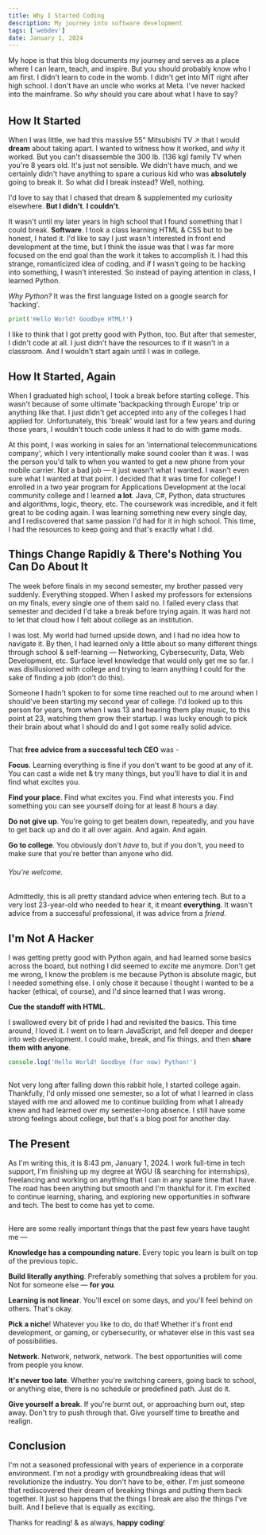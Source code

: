```yaml
---
title: Why I Started Coding
description: My journey into software development
tags: ['webdev']
date: January 1, 2024
---
```


My hope is that this blog documents my journey and serves as a place where I can learn, teach, and inspire. But you should probably know who I am first. I didn't learn to code in the womb. I didn't get into MIT right after high school. I don't have an uncle who works at Meta. I've never hacked into the mainframe. So *why* should you care about what I have to say?

######

## How It Started
When I was little, we had <BlogLink href='https://www.recycledgoods.com/mitsubishi-55-widescreen-rear-projection-tv-ws-55809/'>this massive 55" Mitsubishi TV &nearr;</BlogLink> that I would **dream** about taking apart. I wanted to witness how it worked, and *why* it worked. But you can't disassemble the 300 lb. (136 kg) family TV when you're 8 years old. It's just not sensible. We didn't have much, and we certainly didn't have anything to spare a curious kid who was **absolutely** going to break it. So what did I break instead? Well, nothing. 

I'd love to say that I chased that dream & supplemented my curiosity elsewhere. **But I didn't**. **I couldn't**. 

It wasn't until my later years in high school that I found something that I could break. **Software**. I took a class learning HTML & CSS but to be honest, I hated it. I'd like to say I just wasn't interested in front end development at the time, but I think the issue was that I was far more focused on the end goal than the work it takes to accomplish it. I had this strange, romanticized idea of coding, and if I wasn't going to be hacking into something, I wasn't interested. So instead of paying attention in class, I learned Python. 

*Why Python?* It was the first language listed on a google search for 'hacking'.

```python
print('Hello World! Goodbye HTML!')
```

I like to think that I got pretty good with Python, too. But after that semester, I didn't code at all. I just didn't have the resources to if it wasn't in a classroom. And I wouldn't start again until I was in college. 

## How It Started, Again
When I graduated high school, I took a break before starting college. This wasn't because of some ultimate 'backpacking through Europe' trip or anything like that. I just didn't get accepted into any of the colleges I had applied for. Unfortunately, this 'break' would last for a few years and during those years, I wouldn't touch code unless it had to do with game mods.

At this point, I was working in sales for an 'international telecommunications company', which I very intentionally make sound cooler than it was. I was the person you'd talk to when you wanted to get a new phone from your mobile carrier. Not a bad job &mdash; it just wasn't what I wanted. I wasn't even sure what I wanted at that point. I decided that it was time for college! I enrolled in a two year program for Applications Development at the local community college and I learned **a lot**. Java, C#, Python, data structures and algorithms, logic, theory, etc. The coursework was incredible, and it felt great to be coding again. I was learning something new every single day, and I rediscovered that same passion I'd had for it in high school. This time, I had the resources to keep going and that's exactly what I did. 

## Things Change Rapidly & There's Nothing You Can Do About It
The week before finals in my second semester, my brother passed very suddenly. Everything stopped. When I asked my professors for extensions on my finals, every single one of them said no. I failed every class that semester and decided I'd take a break before trying again. It was hard not to let that cloud how I felt about college as an institution. 

I was lost. My world had turned upside down, and I had no idea how to navigate it. By then, I had learned only a little about so many different things through school & self-learning &mdash; Networking, Cybersecurity, Data, Web Development, etc. Surface level knowledge that would only get me so far. I was disillusioned with college and trying to learn anything I could for the sake of finding a job (don't do this). 

Someone I hadn't spoken to for some time reached out to me around when I should've been starting my second year of college. I'd looked up to this person for years, from when I was 13 and hearing them play music, to this point at 23, watching them grow their startup. I was lucky enough to pick their brain about what I should do and I got some really solid advice. 

## 

That **free advice from a successful tech CEO** was -

**Focus**. Learning everything is fine if you don't want to be good at any of it. You can cast a wide net & try many things, but you'll have to dial it in and find what excites you. 

**Find your place**. Find what excites you. Find what interests you. Find something you can see yourself doing for at least 8 hours a day.

**Do not give up**. You're going to get beaten down, repeatedly, and you have to get back up and do it all over again. And again. And again. 

**Go to college**. You obviously don't *have* to, but if you don't, you need to make sure that you're better than anyone who did. 

###### You're welcome. 

##

Admittedly, this is all pretty standard advice when entering tech. But to a very lost 23-year-old who needed to hear it, it meant **everything**. It wasn't advice from a successful professional, it was advice from a *friend*. 

## I'm Not A Hacker
I was getting pretty good with Python again, and had learned some basics across the board, but nothing I did seemed to *excite* me anymore. Don't get me wrong, I know the problem is me because Python is absolute magic, but I needed something else. I only chose it because I thought I wanted to be a hacker (ethical, of course), and I'd since learned that I was wrong. 

**Cue the standoff with HTML**. 

I swallowed every bit of pride I had and revisited the basics. This time around, I loved it. I went on to learn JavaScript, and fell deeper and deeper into web development. I could make, break, and fix things, and then **share them with anyone**.  

```js
console.log('Hello World! Goodbye (for now) Python!') 
```

##

Not very long after falling down this rabbit hole, I started college again. Thankfully, I'd only missed one semester, so a lot of what I learned in class stayed with me and allowed me to continue building from what I already knew and had learned over my semester-long absence. I still have some strong feelings about college, but that's a blog post for another day. 

## The Present
As I'm writing this, it is 8:43 pm, January 1, 2024. I work full-time in tech support, I'm finishing up my degree at WGU (& searching for internships), freelancing and working on anything that I can in any spare time that I have. The road has been anything but smooth and I'm thankful for it. I'm excited to continue learning, sharing, and exploring new opportunities in software and tech. The best to come has yet to come. 

##

Here are some really important things that the past few years have taught me &mdash;

**Knowledge has a compounding nature**. Every topic you learn is built on top of the previous topic.  

**Build literally anything**. Preferably something that solves a problem for you. Not for someone else &mdash; **for you**.

**Learning is not linear**. You'll excel on some days, and you'll feel behind on others. That's okay.

**Pick a niche**! Whatever you like to do, do that! Whether it's front end development, or gaming, or cybersecurity, or whatever else in this vast sea of possibilities. 

**Network**. Network, network, network. The best opportunities will come from people you know. 

**It's never too late**. Whether you're switching careers, going back to school, or anything else, there is no schedule or predefined path. Just do it. 

**Give yourself a break**. If you're burnt out, or approaching burn out, step away. Don't try to push through that. Give yourself time to breathe and realign. 


## Conclusion
I'm not a seasoned professional with years of experience in a corporate environment. I'm not a prodigy with groundbreaking ideas that will revolutionize the industry. You don't have to be, either. I'm just someone that rediscovered their dream of breaking things and putting them back together. It just so happens that the things I break are also the things I've built. And I believe that is equally as exciting. 

Thanks for reading! & as always, **happy coding**!